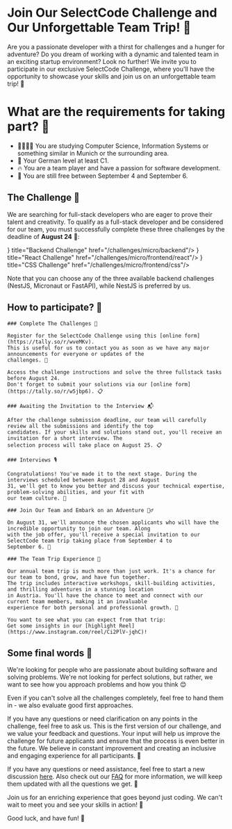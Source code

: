 
# Join Our SelectCode Challenge and Our Unforgettable Team Trip! 🌟

Are you a passionate developer with a thirst for challenges and a hunger for adventure? Do you dream of working with
a dynamic and talented team in an exciting startup environment? Look no further! We invite you to participate in our
exclusive SelectCode Challenge, where you'll have the opportunity to showcase your skills and join us on an
unforgettable team trip! 🎉

# What are the requirements for taking part? 📝

- 🧑‍💻👩‍💻 You are studying Computer Science, Information Systems or something similar in Munich or the surrounding area.
- 💬 Your German level at least C1.
- 🔥 You are a team player and have a passion for software development.
- 📅 You are still free between September 4 and September 6.

## The Challenge 🧩

We are searching for full-stack developers who are eager to prove their talent and creativity. To qualify as a
full-stack developer and be considered for our team, you must successfully complete these three challenges by the
deadline of **August 24** 📅:

<Cards>
    <Card icon={<CardsIcon/>} title="Backend Challenge" href="/challenges/micro/backend"/>
    <Card icon={<CardsIcon/>} title="React Challenge" href="/challenges/micro/frontend/react"/>
    <Card icon={<CardsIcon/>} title="CSS Challenge" href="/challenges/micro/frontend/css"/>
</Cards>

Note that you can choose any of the three available backend challenges (NestJS, Micronaut or FastAPI), while NestJS
is preferred by us.

## How to participate? 🎯

<Steps>

    ### Complete The Challenges 🧩

    Register for the SelectCode Challenge using this [online form](https://tally.so/r/wveMKv).
    This is useful for us to contact you as soon as we have any major announcements for everyone or updates of the
    challenges. 💬

    Access the challenge instructions and solve the three fullstack tasks before August 24.
    Don't forget to submit your solutions via our [online form](https://tally.so/r/w5jbp6). 📋

    ### Awaiting the Invitation to the Interview 📬

    After the challenge submission deadline, our team will carefully review all the submissions and identify the top
    candidates. If your skills and solutions stand out, you'll receive an invitation for a short interview. The
    selection process will take place on August 25. 📋

    ### Interviews 🎙️

    Congratulations! You've made it to the next stage. During the interviews scheduled between August 28 and August
    31, we'll get to know you better and discuss your technical expertise, problem-solving abilities, and your fit with
    our team culture. 💼

    ### Join Our Team and Embark on an Adventure 🏄‍♂️

    On August 31, we'll announce the chosen applicants who will have the incredible opportunity to join our team. Along
    with the job offer, you'll receive a special invitation to our SelectCode team trip taking place from September 4 to
    September 6. 💌

    ### The Team Trip Experience 🎉

    Our annual team trip is much more than just work. It's a chance for our team to bond, grow, and have fun together.
    The trip includes interactive workshops, skill-building activities, and thrilling adventures in a stunning location
    in Austria. You'll have the chance to meet and connect with our current team members, making it an invaluable
    experience for both personal and professional growth. 🌈

    You want to see what you can expect from that trip:
    Get some insights in our [highlight Reel](https://www.instagram.com/reel/Ci2PlV-jqhC)!

</Steps>

## Some final words 🚀

We're looking for people who are passionate about building software and solving problems. We're not looking for
perfect solutions, but rather, we want to see how you approach problems and how you think 😊

Even if you can't solve all the challenges completely, feel free to hand them in - we also evaluate good first approaches.

If you have any questions or need clarification on any points in the challenge, feel free to ask us. This is the
first version of our challenge, and we value your feedback and questions. Your input will help us improve the
challenge for future applicants and ensure that the process is even better in the future. We believe in constant
improvement and creating an inclusive and engaging experience for all participants. 🚀

If you have any questions or need assistance, feel free to start a new discussion
[here](https://github.com/SelectCode/apply/discussions). Also check out our [FAQ](/faq) for more information, we
will keep them updated with all the questions we get. 📧

Join us for an enriching experience that goes beyond just coding. We can't wait to meet you and see your skills in action! 🤩

Good luck, and have fun! 🤞